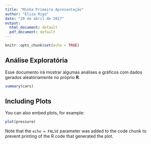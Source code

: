 ```yaml
---
title: "Minha Primeira Apresentação"
author: "Eliza Rigo"
date: "29 de abril de 2017"
output:
  html_document: default
  pdf_document: default
---
```


```r
knitr::opts_chunk$set(echo = TRUE)
```

## Análise Exploratória

Esse documento irá mostrar algumas análises e gráficos com dados gerados aleatóriamente no próprio **R**.


```r
summary(cars)
```

## Including Plots

You can also embed plots, for example:

```r
plot(pressure)
```

Note that the `echo = FALSE` parameter was added to the code chunk to prevent printing of the R code that generated the plot.
